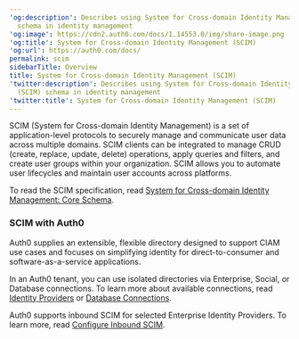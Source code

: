 ---
'og:description': Describes using System for Cross-domain Identity Management (SCIM)
  schema in identity management
'og:image': https://cdn2.auth0.com/docs/1.14553.0/img/share-image.png
'og:title': System for Cross-domain Identity Management (SCIM)
'og:url': https://auth0.com/docs/
permalink: scim
sidebarTitle: Overview
title: System for Cross-domain Identity Management (SCIM)
'twitter:description': Describes using System for Cross-domain Identity Management
  (SCIM) schema in identity management
'twitter:title': System for Cross-domain Identity Management (SCIM)
---
SCIM (System for Cross-domain Identity Management) is a set of application-level protocols to securely manage and communicate user data across multiple domains. SCIM clients can be integrated to manage CRUD (create, replace, update, delete) operations, apply queries and filters, and create user groups within your organization. SCIM allows you to automate user lifecycles and maintain user accounts across platforms.

To read the SCIM specification, read [System for Cross-domain Identity Management: Core Schema](https://datatracker.ietf.org/doc/rfc7643/).

### SCIM with Auth0

Auth0 supplies an extensible, flexible directory designed to support CIAM use cases and focuses on simplifying identity for direct-to-consumer and software-as-a-service applications.

In an Auth0 tenant, you can use isolated directories via Enterprise, Social, or Database connections. To learn more about available connections, read [Identity Providers](/docs/authenticate/identity-providers) or [Database Connections](/docs/authenticate/database-connections).

Auth0 supports inbound SCIM for selected Enterprise <Tooltip tip="Identity Provider (IdP): Service that stores and manages digital identities." cta="View Glossary" href="/docs/glossary?term=Identity+Providers">Identity Providers</Tooltip>. To learn more, read [Configure Inbound SCIM](/docs/authenticate/protocols/scim/configure-inbound-scim).